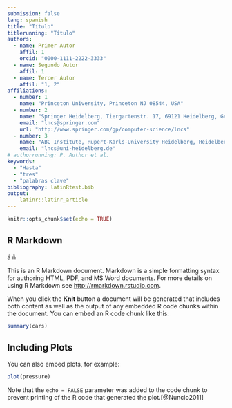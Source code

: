 ```yaml
---
submission: false
lang: spanish
title: "Título"
titlerunning: "Título"
authors:
  - name: Primer Autor
    affil: 1
    orcid: "0000-1111-2222-3333"
  - name: Segundo Autor
    affil: 1
  - name: Tercer Autor
    affil: "1, 2"
affiliations:
  - number: 1
    name: "Princeton University, Princeton NJ 08544, USA"
  - number: 2
    name: "Springer Heidelberg, Tiergartenstr. 17, 69121 Heidelberg, Germany"
    email: "lncs@springer.com"
    url: "http://www.springer.com/gp/computer-science/lncs"
  - number: 3
    name: "ABC Institute, Rupert-Karls-University Heidelberg, Heidelberg, Germany"
    email: "lncs@uni-heidelberg.de"
# authorrunning: P. Author et al.
keywords: 
  - "Hasta"
  - "tres"
  - "palabras clave"
bibliography: latinRtest.bib
output: 
    latinr::latinr_article
---
```


```r
knitr::opts_chunk$set(echo = TRUE)
```

## R Markdown


á ñ

This is an R Markdown document. Markdown is a simple formatting syntax for authoring HTML, PDF, and MS Word documents. For more details on using R Markdown see <http://rmarkdown.rstudio.com>.

When you click the **Knit** button a document will be generated that includes both content as well as the output of any embedded R code chunks within the document. You can embed an R code chunk like this:

```r
summary(cars)
```

## Including Plots

You can also embed plots, for example:

```r
plot(pressure)
```

Note that the `echo = FALSE` parameter was added to the code chunk to prevent printing of the R code that generated the plot.[@Nuncio2011]

